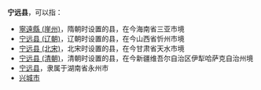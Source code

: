 '''宁远县'''，可以指：
*[[寧遠縣_(崖州)|寧遠縣 (崖州)]]，隋朝时设置的县，在今海南省三亚市境
*[[宁远县_(辽朝)|宁远县 (辽朝)]]，辽朝时设置的县，在今山西省忻州市境
*[[宁远县_(北宋)|宁远县 (北宋)]]，北宋时设置的县，在今甘肃省天水市境
*[[宁远县_(清朝)|宁远县 (清朝)]]，清朝时设置的县，在今新疆维吾尔自治区伊犁哈萨克自治州境
*[[宁远县|宁远县]]，隶属于湖南省永州市
*[[兴城市|兴城市]]
{{Disambig|Cat=三字中国县名消歧义|N}}